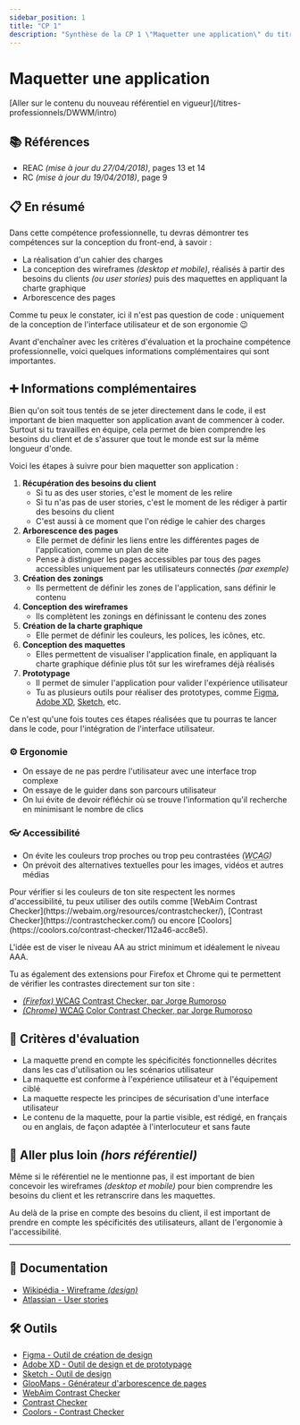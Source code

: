 ```yaml
---
sidebar_position: 1
title: "CP 1"
description: "Synthèse de la CP 1 \"Maquetter une application\" du titre professionnel Développeur Web et Web Mobile (DWWM TP-01280m03, référentiel expiré)."
---
```



# Maquetter une application

<Admonition type="warning" title="Attention, tu es en train de consulter un référentiel expiré !">
  [Aller sur le contenu du nouveau référentiel en vigueur](/titres-professionnels/DWWM/intro)
</Admonition>

## 📚 Références

- REAC _(mise à jour du 27/04/2018)_, pages 13 et 14
- RC _(mise à jour du 19/04/2018)_, page 9

## 📋 En résumé

Dans cette compétence professionnelle, tu devras démontrer tes compétences sur la conception du front-end, à savoir :

- La réalisation d'un cahier des charges
- La conception des wireframes _(desktop et mobile)_, réalisés à partir des besoins du clients _(ou user stories)_ puis des maquettes en appliquant la charte graphique
- Arborescence des pages

Comme tu peux le constater, ici il n'est pas question de code : uniquement de la conception de l'interface utilisateur et de son ergonomie 😉

Avant d'enchaîner avec les critères d'évaluation et la prochaine compétence professionnelle, voici quelques informations complémentaires qui sont importantes.

## ➕ Informations complémentaires

Bien qu'on soit tous tentés de se jeter directement dans le code, il est important de bien maquetter son application avant de commencer à coder.  
Surtout si tu travailles en équipe, cela permet de bien comprendre les besoins du client et de s'assurer que tout le monde est sur la même longueur d'onde.

Voici les étapes à suivre pour bien maquetter son application :

1. **Récupération des besoins du client**
    - Si tu as des user stories, c'est le moment de les relire
    - Si tu n'as pas de user stories, c'est le moment de les rédiger à partir des besoins du client
    - C'est aussi à ce moment que l'on rédige le cahier des charges
2. **Arborescence des pages**
    - Elle permet de définir les liens entre les différentes pages de l'application, comme un plan de site
    - Pense à distinguer les pages accessibles par tous des pages accessibles uniquement par les utilisateurs connectés _(par exemple)_
3. **Création des zonings**
    - Ils permettent de définir les zones de l'application, sans définir le contenu
4. **Conception des wireframes**
    - Ils complètent les zonings en définissant le contenu des zones
5. **Création de la charte graphique**
    - Elle permet de définir les couleurs, les polices, les icônes, etc.
6. **Conception des maquettes**
    - Elles permettent de visualiser l'application finale, en appliquant la charte graphique définie plus tôt sur les wireframes déjà réalisés
7. **Prototypage**
    - Il permet de simuler l'application pour valider l'expérience utilisateur
    - Tu as plusieurs outils pour réaliser des prototypes, comme [Figma](https://www.figma.com/fr-fr/), [Adobe XD](https://www.adobe.com/fr/products/xd.html), [Sketch](https://www.sketch.com/), etc.

Ce n'est qu'une fois toutes ces étapes réalisées que tu pourras te lancer dans le code, pour l'intégration de l'interface utilisateur.

### ⚙️ Ergonomie

- On essaye de ne pas perdre l'utilisateur avec une interface trop complexe
- On essaye de le guider dans son parcours utilisateur
- On lui évite de devoir réfléchir où se trouve l'information qu'il recherche en minimisant le nombre de clics

### 👓 Accessibilité

- On évite les couleurs trop proches ou trop peu contrastées _(<abbr title="Web Content Accessibility Guidelines">WCAG</abbr>)_
- On prévoit des alternatives textuelles pour les images, vidéos et autres médias

<Admonition type="info" title="Contrastes des couleurs">
  Pour vérifier si les couleurs de ton site respectent les normes d'accessibilité, tu peux utiliser des outils comme [WebAim Contrast Checker](https://webaim.org/resources/contrastchecker/), [Contrast Checker](https://contrastchecker.com/) ou encore [Coolors](https://coolors.co/contrast-checker/112a46-acc8e5).

  L'idée est de viser le niveau AA au strict minimum et idéalement le niveau AAA.

  Tu as également des extensions pour Firefox et Chrome qui te permettent de vérifier les contrastes directement sur ton site :

  - [_(Firefox)_ <abbr title="Web Content Accessibility Guidelines">WCAG</abbr> Contrast Checker, par Jorge Rumoroso](https://addons.mozilla.org/fr/firefox/addon/wcag-contrast-checker)
  - [_(Chrome)_ <abbr title="Web Content Accessibility Guidelines">WCAG</abbr> Color Contrast Checker, par Jorge Rumoroso](https://chromewebstore.google.com/detail/wcag-color-contrast-check/plnahcmalebffmaghcpcmpaciebdhgdf)
</Admonition>

## 🎯 Critères d'évaluation

- La maquette prend en compte les spécificités fonctionnelles décrites dans les cas d'utilisation ou les scénarios utilisateur
- La maquette est conforme à l'expérience utilisateur et à l'équipement ciblé
- La maquette respecte les principes de sécurisation d'une interface utilisateur
- Le contenu de la maquette, pour la partie visible, est rédigé, en français ou en anglais, de façon adaptée à l'interlocuteur et sans faute

## 🤯 Aller plus loin _(hors référentiel)_

Même si le référentiel ne le mentionne pas, il est important de bien concevoir les wireframes _(desktop et mobile)_
pour bien comprendre les besoins du client et les retranscrire dans les maquettes.

Au delà de la prise en compte des besoins du client, il est important de prendre en compte les spécificités des utilisateurs,
allant de l'ergonomie à l'accessibilité.

---

## 🧠 Documentation

- [Wikipédia - Wireframe _(design)_](https://fr.wikipedia.org/wiki/Wireframe_(design))
- [Atlassian - User stories](https://www.atlassian.com/fr/agile/project-management/user-stories)

## 🛠️ Outils

- [Figma - Outil de création de design](https://www.figma.com/fr-fr/)
- [Adobe XD - Outil de design et de prototypage](https://www.adobe.com/fr/products/xd.html)
- [Sketch - Outil de design](https://www.sketch.com/)
- [GlooMaps - Générateur d'arborescence de pages](https://www.gloomaps.com/)
- [WebAim Contrast Checker](https://webaim.org/resources/contrastchecker/)
- [Contrast Checker](https://contrastchecker.com/)
- [Coolors - Contrast Checker](https://coolors.co/contrast-checker/112a46-acc8e5)